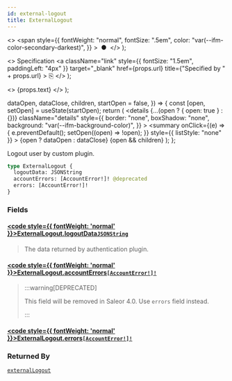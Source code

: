 ```yaml
---
id: external-logout
title: ExternalLogout
---
```


  <>
    <span
      style={{
        fontWeight: "normal",
        fontSize: ".5em",
        color: "var(--ifm-color-secondary-darkest)",
      }}
    >
      &nbsp;●&nbsp;
    </span>
  </>
);

  <>
    Specification
    <a
      className="link"
      style={{ fontSize: "1.5em", paddingLeft: "4px" }}
      target="\_blank"
      href={props.url}
      title={"Specified by " + props.url}
    >
      ⎘
    </a>
  </>
);

  <>
    <span className={props.class}>{props.text}</span>
  </>
);


  dataOpen,
  dataClose,
  children,
  startOpen = false,
}) => {
  const [open, setOpen] = useState(startOpen);
  return (
    <details
      {...(open ? { open: true } : {})}
      className="details"
      style={{
        border: "none",
        boxShadow: "none",
        background: "var(--ifm-background-color)",
      }}
    >
      <summary
        onClick={(e) => {
          e.preventDefault();
          setOpen((open) => !open);
        }}
        style={{ listStyle: "none" }}
      >
        {open ? dataOpen : dataClose}
      </summary>
      {open && children}
    </details>
  );
};

Logout user by custom plugin.

```graphql
type ExternalLogout {
  logoutData: JSONString
  accountErrors: [AccountError!]! @deprecated
  errors: [AccountError!]!
}
```

### Fields

#### [<code style={{ fontWeight: 'normal' }}>ExternalLogout.<b>logoutData</b></code>](#)<Bullet />[`JSONString`](../../../api-reference/miscellaneous/scalars/jsonstring) <Badge class="badge badge--secondary" text="scalar"/> <Badge class="badge badge--secondary" text="miscellaneous"/>

> The data returned by authentication plugin.

#### [<code style={{ fontWeight: 'normal' }}>ExternalLogout.<b>accountErrors</b></code>](#)<Bullet />[`[AccountError!]!`](../../../api-reference/users/objects/account-error) <Badge class="badge badge--deprecated badge--secondary" text="deprecated"/> <Badge class="badge badge--secondary" text="non-null"/> <Badge class="badge badge--secondary" text="object"/> <Badge class="badge badge--secondary" text="users"/>

> :::warning[DEPRECATED]
>
> This field will be removed in Saleor 4.0. Use `errors` field instead.
>
> :::

#### [<code style={{ fontWeight: 'normal' }}>ExternalLogout.<b>errors</b></code>](#)<Bullet />[`[AccountError!]!`](../../../api-reference/users/objects/account-error) <Badge class="badge badge--secondary" text="non-null"/> <Badge class="badge badge--secondary" text="object"/> <Badge class="badge badge--secondary" text="users"/>

>

### Returned By

[`externalLogout`](../../../api-reference/authentication/mutations/external-logout) <Badge class="badge badge--secondary" text="mutation"/>
